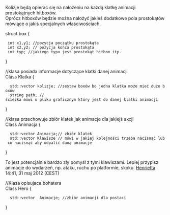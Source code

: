 Kolizje będą opierać się na nałożeniu na każdą klatkę animacji prostokątnych hitboxów.<br>
Oprócz hitboxów będzie można nałożyć jakieś dodatkowe pola prostokątów mówiące o jakiś specjalnych właściwościach.

struct box
{
  int x1,y1; //pozycja początku prostokąta
  int x2,y2; // pozycja końca prostokąta
  int typ; //jakiego typu jest prostokąt hitbox itp.
}

//klasa posiada informacje dotyczące klatki danej animacji<br>
Class Klatka
{
   std::vector<box> kolizje; //zestaw boxów bo jedna klatka może mieć dużo boxów
   string path; //ścieżka mówi o pliku graficznym który jest do danej klatki animacji 
}

//klasa przechowuje zbiór klatek jak animacje dla jakiejś akcji<br>
Class Animacja
{
   std::vector<Klatka> Animacja;// zbiór klatek
   std::vector<string> Klawisze // mówi w jakiej kolejności trzeba nacisnąć lub co nacisnąć aby odpalić daną animacje
}

To jest potencjalnie bardzo zły pomysł z tymi klawiszami. Lepiej przypisz animacje do wydarzeń, np. ataku, ruchu po platformie, skoku. [[Użytkownik:Henrietta|Henrietta]] 14:41, 31 maj 2012 (CEST)


//Klasa opisujaca bohatera<br>
Class Hero
{
   std::vector <Animacja> Animacje; //zbiór animacji dla postaci
}
